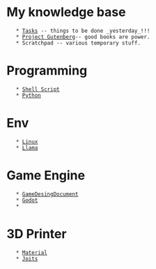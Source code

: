 = My knowledge base =
    * [[Tasks]] -- things to be done _yesterday_!!!
    * [[Project Gutenberg]]-- good books are power.
    * Scratchpad -- various temporary stuff.
=Programming=
    * [[Shell Script]]
    * [[Python]]
=Env=
    * [[Linux]]
    * [[Llama]]
=Game Engine=
    * [[GameDesingDocument]]
    * [[Godot]]
    * 
= 3D Printer =
    * [[Material]]
    * [[Joits]]
